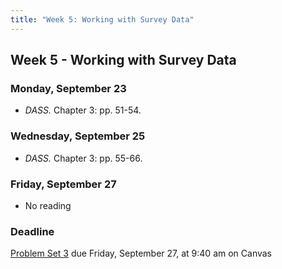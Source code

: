 ```yaml
---
title: "Week 5: Working with Survey Data"
---
```


::: {.content-visible when-format="pdf"}

## Week 5 - Working with Survey Data

:::

[//]: <> (Need to write intro)


### Monday, September 23

- *DASS.* Chapter 3: pp. 51-54.



### Wednesday, September 25

- *DASS.* Chapter 3: pp. 55-66.


### Friday, September 27

- No reading

:::{.callout-important}

### Deadline

[Problem Set 3](/assignment/pset3.qmd) due Friday, September 27, at 9:40 am on Canvas

:::

